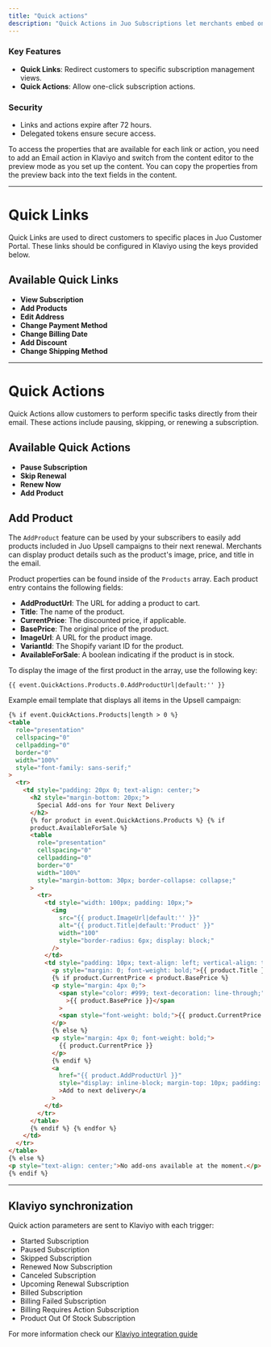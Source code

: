 ```yaml
---
title: "Quick actions"
description: "Quick Actions in Juo Subscriptions let merchants embed one-click links in Klaviyo email campaigns, enabling customers to add products, resume, or update their subscriptions without logging in."
---
```


### Key Features

- **Quick Links**: Redirect customers to specific subscription management views.
- **Quick Actions**: Allow one-click subscription actions.

### Security

- Links and actions expire after 72 hours.
- Delegated tokens ensure secure access.

To access the properties that are available for each link or action, you need to add an Email action in Klaviyo and switch from the content editor to the preview mode as you set up the content. You can copy the properties from the preview back into the text fields in the content.

---

# Quick Links

Quick Links are used to direct customers to specific places in Juo Customer Portal. These links should be configured in Klaviyo using the keys provided below.

## Available Quick Links

- **View Subscription**
- **Add Products**
- **Edit Address**
- **Change Payment Method**
- **Change Billing Date**
- **Add Discount**
- **Change Shipping Method**

---

# Quick Actions

Quick Actions allow customers to perform specific tasks directly from their email. These actions include pausing, skipping, or renewing a subscription.

## Available Quick Actions

- **Pause Subscription**
- **Skip Renewal**
- **Renew Now**
- **Add Product**

## Add Product

The `AddProduct` feature can be used by your subscribers to easily add products included in Juo Upsell campaigns to their next renewal. Merchants can display product details such as the product's image, price, and title in the email.

Product properties can be found inside of the `Products` array. Each product entry contains the following fields:

- **AddProductUrl**: The URL for adding a product to cart.
- **Title**: The name of the product.
- **CurrentPrice**: The discounted price, if applicable.
- **BasePrice**: The original price of the product.
- **ImageUrl**: A URL for the product image.
- **VariantId**: The Shopify variant ID for the product.
- **AvailableForSale**: A boolean indicating if the product is in stock.

To display the image of the first product in the array, use the following key:

`{{ event.QuickActions.Products.0.AddProductUrl|default:'' }}`

Example email template that displays all items in the Upsell campaign:

```html
{% if event.QuickActions.Products|length > 0 %}
<table
  role="presentation"
  cellspacing="0"
  cellpadding="0"
  border="0"
  width="100%"
  style="font-family: sans-serif;"
>
  <tr>
    <td style="padding: 20px 0; text-align: center;">
      <h2 style="margin-bottom: 20px;">
        Special Add-ons for Your Next Delivery
      </h2>
      {% for product in event.QuickActions.Products %} {% if
      product.AvailableForSale %}
      <table
        role="presentation"
        cellspacing="0"
        cellpadding="0"
        border="0"
        width="100%"
        style="margin-bottom: 30px; border-collapse: collapse;"
      >
        <tr>
          <td style="width: 100px; padding: 10px;">
            <img
              src="{{ product.ImageUrl|default:'' }}"
              alt="{{ product.Title|default:'Product' }}"
              width="100"
              style="border-radius: 6px; display: block;"
            />
          </td>
          <td style="padding: 10px; text-align: left; vertical-align: top;">
            <p style="margin: 0; font-weight: bold;">{{ product.Title }}</p>
            {% if product.CurrentPrice < product.BasePrice %}
            <p style="margin: 4px 0;">
              <span style="color: #999; text-decoration: line-through;"
                >{{ product.BasePrice }}</span
              >
              <span style="font-weight: bold;">{{ product.CurrentPrice }}</span>
            </p>
            {% else %}
            <p style="margin: 4px 0; font-weight: bold;">
              {{ product.CurrentPrice }}
            </p>
            {% endif %}
            <a
              href="{{ product.AddProductUrl }}"
              style="display: inline-block; margin-top: 10px; padding: 10px 16px; background-color: #3727F4; color: white; text-decoration: none; border-radius: 4px;"
              >Add to next delivery</a
            >
          </td>
        </tr>
      </table>
      {% endif %} {% endfor %}
    </td>
  </tr>
</table>
{% else %}
<p style="text-align: center;">No add-ons available at the moment.</p>
{% endif %}
```

---

## Klaviyo synchronization

Quick action parameters are sent to Klaviyo with each trigger:

- Started Subscription
- Paused Subscription
- Skipped Subscription
- Renewed Now Subscription
- Canceled Subscription
- Upcoming Renewal Subscription
- Billed Subscription
- Billing Failed Subscription
- Billing Requires Action Subscription
- Product Out Of Stock Subscription

For more information check our <a href="/klaviyo-integration">Klaviyo integration guide</a>
